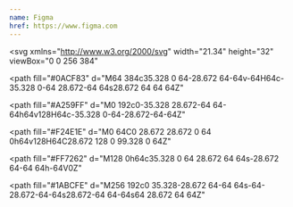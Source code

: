 ```yaml
---
name: Figma
href: https://www.figma.com
---
```


<svg
  xmlns="http://www.w3.org/2000/svg"
  width="21.34"
  height="32"
  viewBox="0 0 256 384"
>
  <path
    fill="#0ACF83"
    d="M64 384c35.328 0 64-28.672 64-64v-64H64c-35.328 0-64 28.672-64 64s28.672 64 64 64Z"
  ></path>
  <path
    fill="#A259FF"
    d="M0 192c0-35.328 28.672-64 64-64h64v128H64c-35.328 0-64-28.672-64-64Z"
  ></path>
  <path
    fill="#F24E1E"
    d="M0 64C0 28.672 28.672 0 64 0h64v128H64C28.672 128 0 99.328 0 64Z"
  ></path>
  <path
    fill="#FF7262"
    d="M128 0h64c35.328 0 64 28.672 64 64s-28.672 64-64 64h-64V0Z"
  ></path>
  <path
    fill="#1ABCFE"
    d="M256 192c0 35.328-28.672 64-64 64s-64-28.672-64-64s28.672-64 64-64s64 28.672 64 64Z"
  ></path>
</svg>
